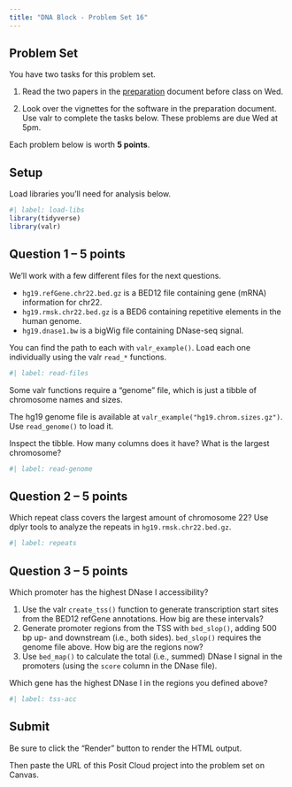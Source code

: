 ```yaml
---
title: "DNA Block - Problem Set 16"
---
```


## Problem Set

You have two tasks for this problem set.

1. Read the two papers in the [preparation](prepare/prepare-17.qmd) document before class on Wed.

2. Look over the vignettes for the software in the preparation document. Use valr to complete the tasks below. These problems are due Wed at 5pm.

Each problem below is worth **5 points**.

## Setup

Load libraries you'll need for analysis below.

```r
#| label: load-libs
library(tidyverse)
library(valr)
```

## Question 1 -- 5 points

We'll work with a few different files for the next questions.

- `hg19.refGene.chr22.bed.gz` is a BED12 file containing gene (mRNA) information for chr22.
- `hg19.rmsk.chr22.bed.gz` is a BED6 containing repetitive elements in the human genome.
- `hg19.dnase1.bw` is a bigWig file containing DNase-seq signal.

You can find the path to each with `valr_example()`. Load each one individually using the valr `read_*` functions.

```r
#| label: read-files
```

Some valr functions require a "genome" file, which is just a tibble of chromosome names and sizes.

The hg19 genome file is available at `valr_example("hg19.chrom.sizes.gz")`. Use `read_genome()` to load it.

Inspect the tibble. How many columns does it have? What is the largest chromosome?

```r
#| label: read-genome
```

## Question 2 -- 5 points
 
Which repeat class covers the largest amount of chromosome 22? Use dplyr tools to analyze the repeats in `hg19.rmsk.chr22.bed.gz`.

```r
#| label: repeats
```

## Question 3 -- 5 points

Which promoter has the highest DNase I accessibility?

1. Use the valr `create_tss()` function to generate transcription start sites from the BED12 refGene annotations. How big are these intervals?
2. Generate promoter regions from the TSS with `bed_slop()`, adding 500 bp up- and downstream (i.e., both sides). `bed_slop()` requires the genome file above. How big are the regions now?
3. Use `bed_map()` to calculate the total (i.e., summed) DNase I signal in the promoters (using the `score` column in the DNase file).

Which gene has the highest DNase I in the regions you defined above?

```r
#| label: tss-acc
```

## Submit

Be sure to click the "Render" button to render the HTML output.

Then paste the URL of this Posit Cloud project into the problem set on Canvas.
